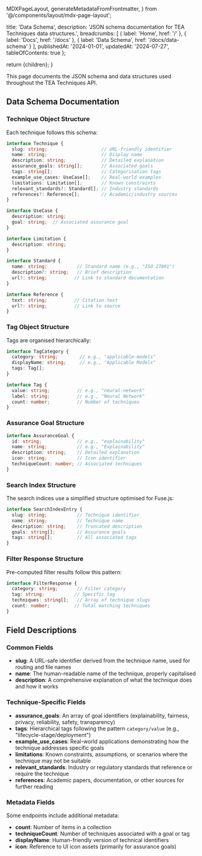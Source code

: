 MDXPageLayout,
generateMetadataFromFrontmatter,
} from '@/components/layout/mdx-page-layout';

  title: 'Data Schema',
  description: 'JSON schema documentation for TEA Techniques data structures.',
  breadcrumbs: [
    { label: 'Home', href: '/' },
    { label: 'Docs', href: '/docs' },
    { label: 'Data Schema', href: '/docs/data-schema' }
  ],
  publishedAt: '2024-01-01',
  updatedAt: '2024-07-27',
  tableOfContents: true
};


  return <MDXPageLayout frontmatter={frontmatter}>{children}</MDXPageLayout>;
}

<Callout variant="info" title="About">
  This page documents the JSON schema and data structures used throughout the TEA Techniques API.
</Callout>

## Data Schema Documentation

### Technique Object Structure

Each technique follows this schema:

```typescript
interface Technique {
  slug: string;                    // URL-friendly identifier
  name: string;                    // Display name
  description: string;             // Detailed explanation
  assurance_goals: string[];       // Associated goals
  tags: string[];                  // Categorisation tags
  example_use_cases: UseCase[];    // Real-world examples
  limitations: Limitation[];       // Known constraints
  relevant_standards?: Standard[]; // Industry standards
  references?: Reference[];        // Academic/industry sources
}

interface UseCase {
  description: string;
  goal: string;  // Associated assurance goal
}

interface Limitation {
  description: string;
}

interface Standard {
  name: string;           // Standard name (e.g., "ISO 27001")
  description?: string;   // Brief description
  url?: string;          // Link to standard documentation
}

interface Reference {
  text: string;          // Citation text
  url?: string;          // Link to source
}
```

### Tag Object Structure

Tags are organised hierarchically:

```typescript
interface TagCategory {
  category: string;        // e.g., "applicable-models"
  displayName: string;     // e.g., "Applicable Models"
  tags: Tag[];
}

interface Tag {
  value: string;          // e.g., "neural-network"
  label: string;          // e.g., "Neural Network"
  count: number;          // Number of techniques
}
```

### Assurance Goal Structure

```typescript
interface AssuranceGoal {
  id: string;             // e.g., "explainability"
  name: string;           // e.g., "Explainability"
  description: string;    // Detailed explanation
  icon: string;           // Icon identifier
  techniqueCount: number; // Associated techniques
}
```

### Search Index Structure

The search indices use a simplified structure optimised for Fuse.js:

```typescript
interface SearchIndexEntry {
  slug: string;           // Technique identifier
  name: string;           // Technique name
  description: string;    // Truncated description
  goals: string[];        // Assurance goals
  tags: string[];         // All associated tags
}
```

### Filter Response Structure

Pre-computed filter results follow this pattern:

```typescript
interface FilterResponse {
  category: string;       // Filter category
  tag: string;           // Specific tag
  techniques: string[];   // Array of technique slugs
  count: number;         // Total matching techniques
}
```

## Field Descriptions

### Common Fields

- **slug**: A URL-safe identifier derived from the technique name, used for routing and file names
- **name**: The human-readable name of the technique, properly capitalised
- **description**: A comprehensive explanation of what the technique does and how it works

### Technique-Specific Fields

- **assurance_goals**: An array of goal identifiers (explainability, fairness, privacy, reliability, safety, transparency)
- **tags**: Hierarchical tags following the pattern `category/value` (e.g., "lifecycle-stage/deployment")
- **example_use_cases**: Real-world applications demonstrating how the technique addresses specific goals
- **limitations**: Known constraints, assumptions, or scenarios where the technique may not be suitable
- **relevant_standards**: Industry or regulatory standards that reference or require the technique
- **references**: Academic papers, documentation, or other sources for further reading

### Metadata Fields

Some endpoints include additional metadata:

- **count**: Number of items in a collection
- **techniqueCount**: Number of techniques associated with a goal or tag
- **displayName**: Human-friendly version of technical identifiers
- **icon**: Reference to UI icon assets (primarily for assurance goals)